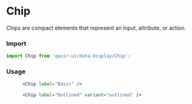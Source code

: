 
# Chip

<Subtitle>
  Chips are compact elements that represent an input, attribute, or action.
</Subtitle>

### Import
```js
import Chip from 'qasir-ui/data-display/Chip';
```

### Usage


<ChipBasic />

```jsx
      <Chip label="Basic" />
```

<ChipOutlined />

```jsx 
      <Chip label="Outlined" variant="outlined" />
```